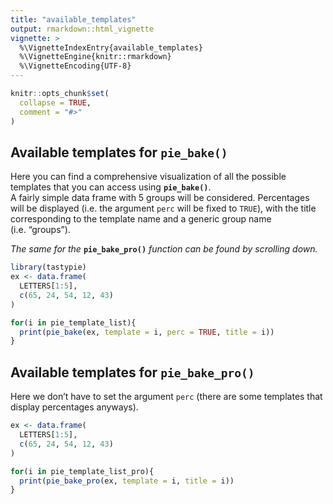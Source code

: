 ```yaml
---
title: "available_templates"
output: rmarkdown::html_vignette
vignette: >
  %\VignetteIndexEntry{available_templates}
  %\VignetteEngine{knitr::rmarkdown}
  %\VignetteEncoding{UTF-8}
---
```


```r
knitr::opts_chunk$set(
  collapse = TRUE,
  comment = "#>"
)
```

## Available templates for **`pie_bake()`**

Here you can find a comprehensive visualization of all the possible templates that you can access using **`pie_bake()`**.  
A fairly simple data frame with 5 groups will be considered. Percentages will be displayed (i.e. the argument `perc` will be fixed to `TRUE`), with the title corresponding to the template name and a generic group name (i.e. "groups").

*The same for the* **`pie_bake_pro()`** *function can be found by scrolling down.*

```r
library(tastypie)
ex <- data.frame(
  LETTERS[1:5],
  c(65, 24, 54, 12, 43)
)

for(i in pie_template_list){
  print(pie_bake(ex, template = i, perc = TRUE, title = i))
}
```


## Available templates for **`pie_bake_pro()`**

Here we don't have to set the argument `perc` (there are some templates that display percentages anyways).

```r
ex <- data.frame(
  LETTERS[1:5],
  c(65, 24, 54, 12, 43)
)

for(i in pie_template_list_pro){
  print(pie_bake_pro(ex, template = i, title = i))
}
```

